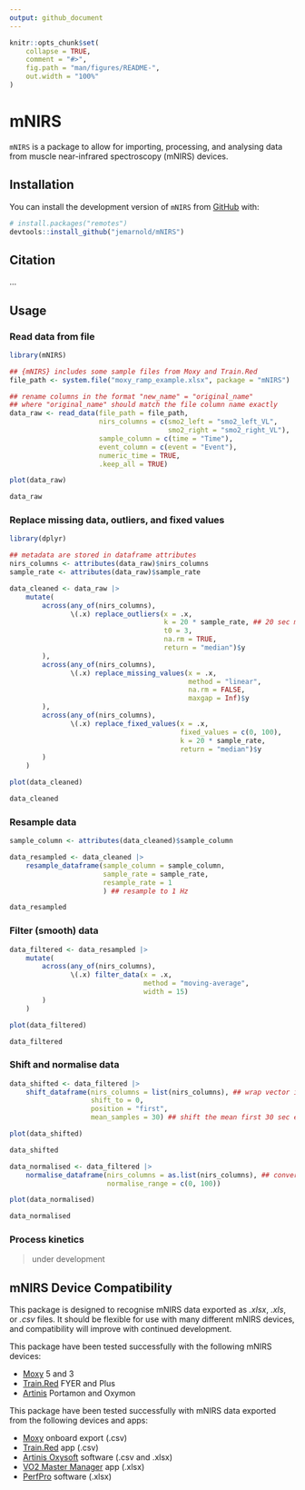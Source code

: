 ```yaml
---
output: github_document
---
```


<!-- README.md is generated from README.Rmd. Please edit that file -->

```r
knitr::opts_chunk$set(
    collapse = TRUE,
    comment = "#>",
    fig.path = "man/figures/README-",
    out.width = "100%"
)
```

# mNIRS 
<!-- # mNIRS <img src='man/figures/logo.png' align="right" height="240" /> -->

<!-- badges: start -->
<!-- badges: end -->

`mNIRS` is a package to allow for importing, processing, and analysing data 
from muscle near-infrared spectroscopy (mNIRS) devices.

## Installation

You can install the development version of `mNIRS` from
[GitHub](https://github.com/jemarnold/mNIRS) with:

``` r
# install.packages("remotes")
devtools::install_github("jemarnold/mNIRS")
```

## Citation

...

## Usage

### Read data from file

```r
library(mNIRS)

## {mNIRS} includes some sample files from Moxy and Train.Red
file_path <- system.file("moxy_ramp_example.xlsx", package = "mNIRS")

## rename columns in the format "new_name" = "original_name"
## where "original_name" should match the file column name exactly
data_raw <- read_data(file_path = file_path,
                      nirs_columns = c(smo2_left = "smo2_left_VL",
                                       smo2_right = "smo2_right_VL"),
                      sample_column = c(time = "Time"),
                      event_column = c(event = "Event"),
                      numeric_time = TRUE,
                      .keep_all = TRUE)

plot(data_raw)

data_raw
```


### Replace missing data, outliers, and fixed values

```r
library(dplyr)

## metadata are stored in dataframe attributes
nirs_columns <- attributes(data_raw)$nirs_columns
sample_rate <- attributes(data_raw)$sample_rate

data_cleaned <- data_raw |> 
    mutate(
        across(any_of(nirs_columns), 
               \(.x) replace_outliers(x = .x,
                                      k = 20 * sample_rate, ## 20 sec median window
                                      t0 = 3,
                                      na.rm = TRUE,
                                      return = "median")$y
        ),
        across(any_of(nirs_columns), 
               \(.x) replace_missing_values(x = .x,
                                            method = "linear",
                                            na.rm = FALSE,
                                            maxgap = Inf)$y
        ),
        across(any_of(nirs_columns), 
               \(.x) replace_fixed_values(x = .x,
                                          fixed_values = c(0, 100),
                                          k = 20 * sample_rate,
                                          return = "median")$y
        )
    )

plot(data_cleaned)

data_cleaned
```


### Resample data

```r

sample_column <- attributes(data_cleaned)$sample_column

data_resampled <- data_cleaned |> 
    resample_dataframe(sample_column = sample_column,
                       sample_rate = sample_rate,
                       resample_rate = 1
                       ) ## resample to 1 Hz

data_resampled

```


### Filter (smooth) data

```r
data_filtered <- data_resampled |> 
    mutate(
        across(any_of(nirs_columns),
               \(.x) filter_data(x = .x,
                                 method = "moving-average",
                                 width = 15)
        )
    )

plot(data_filtered)

data_filtered
```


### Shift and normalise data

```r
data_shifted <- data_filtered |> 
    shift_dataframe(nirs_columns = list(nirs_columns), ## wrap vector in list to shift all columns together
                    shift_to = 0,
                    position = "first",
                    mean_samples = 30) ## shift the mean first 30 sec equal to zero

plot(data_shifted)

data_shifted

data_normalised <- data_filtered |> 
    normalise_dataframe(nirs_columns = as.list(nirs_columns), ## convert vector to list to shift each column separately
                        normalise_range = c(0, 100))

plot(data_normalised)

data_normalised
```


### Process kinetics

> under development

## mNIRS Device Compatibility

This package is designed to recognise mNIRS data exported as *.xlsx*, *.xls*, 
or *.csv* files.
It should be flexible for use with many different mNIRS devices, and 
compatibility will improve with continued development.

This package have been tested successfully with the following mNIRS devices:

* [Moxy](https://www.moxymonitor.com/) 5 and 3
* [Train.Red](https://train.red/) FYER and Plus
* [Artinis](https://www.artinis.com/nirs-devices) Portamon and Oxymon

This package have been tested successfully with mNIRS data exported from the 
following devices and apps:

* [Moxy](https://www.moxymonitor.com/) onboard export (.csv)
* [Train.Red](https://train.red/) app (.csv)
* [Artinis Oxysoft](https://www.artinis.com/oxysoft) software (.csv and .xlsx)
* [VO2 Master Manager](https://vo2master.com/features/) app (.xlsx)
* [PerfPro](https://perfprostudio.com/) software (.xlsx)
